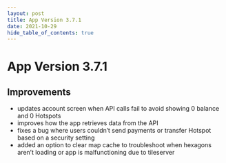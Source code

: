 ```yaml
---
layout: post
title: App Version 3.7.1
date: 2021-10-29
hide_table_of_contents: true
---
```


# App Version 3.7.1

## Improvements

- updates account screen when API calls fail to avoid showing 0 balance and 0 Hotspots
- improves how the app retrieves data from the API
- fixes a bug where users couldn’t send payments or transfer Hotspot based on a security setting
- added an option to clear map cache to troubleshoot when hexagons aren’t loading or app is
  malfunctioning due to tileserver
